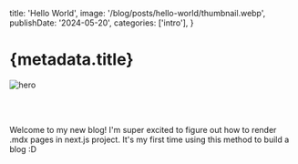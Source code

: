 
  title: 'Hello World',
  image: '/blog/posts/hello-world/thumbnail.webp',
  publishDate: '2024-05-20',
  categories: ['intro'],
}

# {metadata.title}

![hero](/blog/posts/hello-world/thumbnail.webp)

<br />
<br />

Welcome to my new blog! I'm super excited to figure out how to render .mdx pages in next.js project. It's my first time using this method to build a blog :D

<br />
<br />
<br />
<br />
<br />
<br />

<Contact />
